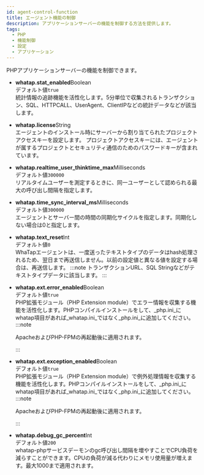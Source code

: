 ```yaml
---
id: agent-control-function
title: エージェント機能の制御
description: アプリケーションサーバーの機能を制御する方法を提供します。
tags:
  - PHP
  - 機能制御
  - 設定
  - アプリケーション
---
```


PHPアプリケーションサーバーの機能を制御できます。

-   **whatap.stat_enabled**<span class='type'>Boolean</span><br/>
      デフォルト値`true`<br/>
      統計情報の追跡機能を活性化します。5分単位で収集されるトランザクション、SQL、HTTPCALL、UserAgent、ClientIPなどの統計データなどが該当します。

-   **whatap.license**<span class='type'>String</span><br/>
      エージェントのインストール時にサーバーから割り当てられたプロジェクトアクセスキーを設定します。 プロジェクトアクセスキーには、エージェントが属するプロジェクトとセキュリティ通信のためのパスワードキーが含まれています。

-   **whatap.realtime_user_thinktime_max**<span class='type'>Milliseconds</span><br/>
      デフォルト値`300000`<br/>
      リアルタイムユーザーを測定するときに、同一ユーザーとして認められる最大の呼び出し間隔を指定します。

-   **whatap.time_sync_interval_ms**<span class='type'>Milliseconds</span><br/>
      デフォルト値`300000`<br/>
      エージェントとサーバー間の時間の同期化サイクルを指定します。同期化しない場合は0と指定します。

-   **whatap.text_reset**<span class='type'>Int</span><br/>
        デフォルト値`0`<br/>
        WhaTapエージェントは、一度送ったテキストタイプのデータはhash処理されるため、翌日まで再送信しません。以前の設定値と異なる値を設定する場合は、再送信します。
    :::note
    トランザクションURL、SQL Stringなどがテキストタイプデータに該当します。
    :::

-   **whatap.ext.error_enabled**<span class='type'>Boolean</span><br/>
        デフォルト値`true`<br/>
        PHP拡張モジュール（PHP Extension module）でエラー情報を収集する機能を活性化します。PHPコンパイルインストールをして、_php.ini_にwhatap項目があれば_whatap.ini_ではなく_php.ini_に追加してください。
    :::note

    ApacheおよびPHP-FPMの再起動後に適用されます。

    :::

-   **whatap.ext.exception_enabled**<span class='type'>Boolean</span><br/>
        デフォルト値`true`<br/>
        PHP拡張モジュール（PHP Extension module）で例外処理情報を収集する機能を活性化します。PHPコンパイルインストールをして、_php.ini_にwhatap項目があれば_whatap.ini_ではなく_php.ini_に追加してください。
    :::note

    ApacheおよびPHP-FPMの再起動後に適用されます。

    :::

-   **whatap.debug_gc_percent**<span class='type'>Int</span><br/>
      デフォルト値`200`<br/> 
      whatap-phpサービスデーモンのgc呼び出し間隔を増やすことでCPU負荷を減らすことができます。CPUの負荷が減る代わりにメモリ使用量が増えます。最大1000まで適用されます。
